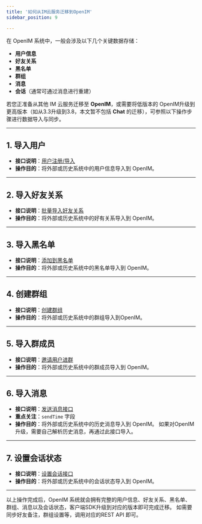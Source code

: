 ```yaml
---
title: '如何从IM云服务迁移到OpenIM'
sidebar_position: 9

---
```





在 OpenIM 系统中，一般会涉及以下几个关键数据存储：
- **用户信息**
- **好友关系**
- **黑名单**
- **群组**
- **消息**
- **会话**（通常可通过消息进行重建）

若您正准备从其他 IM 云服务迁移至 **OpenIM**，或需要将低版本的 OpenIM升级到更高版本（如从3.3升级到3.8，本文暂不包括 **Chat** 的迁移），可参照以下操作步骤进行数据导入与同步。

---

## 1. 导入用户

- **接口说明**：[用户注册/导入](../../restapi/apis/userManagement/userRegister)
- **操作目的**：将外部或历史系统中的用户信息导入到 OpenIM。

---

## 2. 导入好友关系

- **接口说明**：[批量导入好友关系](../../restapi/apis/friendsManagement/importFriend)
- **操作目的**：将外部或历史系统中的好有关系导入到 OpenIM。

---

## 3. 导入黑名单

- **接口说明**：[添加到黑名单](../../restapi/apis/friendsManagement/addBlackList)
- **操作目的**：将外部或历史系统中的黑名单导入到 OpenIM。

---

## 4. 创建群组

- **接口说明**：[创建群组](../../restapi/apis/groupManagement/createGroup)
- **操作目的**：将外部或历史系统中的群组导入到OpenIM。

---

## 5. 导入群成员

- **接口说明**：[邀请用户进群](../../restapi/apis/groupManagement/inviteUserToGroup)
- **操作目的**：将外部或历史系统中的群成员导入到 OpenIM。

---

## 6. 导入消息

- **接口说明**：[发送消息接口](../../restapi/apis/messageManagement/sendMessage)
- **重点关注**：`sendTime` 字段
- **操作目的**：将外部或历史系统中的历史消息导入到 OpenIM。 如果对OpenIM升级，需要自己解析历史消息，再通过此接口导入。

---

## 7. 设置会话状态

- **接口说明**：[设置会话接口](../../restapi/apis/conversationManagement/setConversations)
- **操作目的**：将外部或历史系统中的会话状态导入到 OpenIM。

---

以上操作完成后，OpenIM 系统就会拥有完整的用户信息、好友关系、黑名单、群组、消息以及会话状态，客户端SDK升级到对应的版本即可完成迁移。
如需要同步好友备注，群组设置等，调用对应的REST API 即可。


